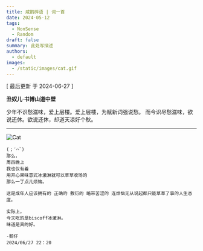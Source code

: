 ```yaml
---
title: 咸鹅碎语 | 词一首
date: 2024-05-12
tags:
  - NonSense
  - Random
draft: false
summary: 此处写描述
authors:
  - default
images:
  - /static/images/cat.gif
---
```


[ 最后更新 于 2024-06-27 ]

**丑奴儿·书博山道中壁**

少年不识愁滋味，爱上层楼。爱上层楼，为赋新词强说愁。
而今识尽愁滋味，欲说还休。欲说还休，却道天凉好个秋。

---

![Cat](/static/images/cat.gif)

```
(；′⌒`)
那么，
周四晚上
我也仅有着
用开心果味意式冰激淋就可以草草收场的
那么一丁点儿烦恼。

这是成年人应该拥有的 正确的 敷衍的 略带苦涩的 连烦恼无从说起都只能草草了事的人生态度。

实际上，
今天吃的是biscoff冰激淋。
味道是真的好。

-鹅仔
2024/06/27 22：20
```
